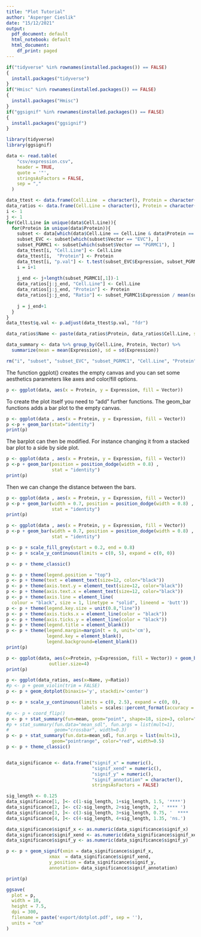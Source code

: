 ```yaml
---
title: "Plot Tutorial"
author: "Asperger Cieslik"
date: "15/12/2021"
output:
  pdf_document: default
  html_notebook: default
  html_document:
    df_print: paged
---
```


```r
if("tidyverse" %in% rownames(installed.packages()) == FALSE)
{
  install.packages("tidyverse")
}
if("Hmisc" %in% rownames(installed.packages()) == FALSE)
{
  install.packages("Hmisc")
}
if("ggsignif" %in% rownames(installed.packages()) == FALSE)
{
  install.packages("ggsignif")
}

library(tidyverse)
library(ggsignif)
```

```r
data <- read.table(
    "csv/expression.csv",
    header = TRUE,
    quote = '"',
    stringsAsFactors = FALSE,
    sep = ","
  )

data_ttest <- data.frame(Cell.Line  = character(), Protein = character(), p.val = numeric(), stringsAsFactors =  FALSE)
data_ratios <- data.frame(Cell.Line = character(), Protein = character(), Ratio = numeric(), stringsAsFactors = FALSE)
i <- 1
j <- 1
for(Cell.Line in unique(data$Cell.Line)){
  for(Protein in unique(data$Protein)){
    subset <- data[which(data$Cell.Line == Cell.Line & data$Protein == Protein), ]
    subset_EVC <- subset[which(subset$Vector == "EVC"), ]
    subset_PGRMC1 <- subset[which(subset$Vector == "PGRMC1"), ]
    data_ttest[i, "Cell.Line"] <- Cell.Line
    data_ttest[i,  "Protein"] <- Protein
    data_ttest[i, "p.val"] <- t.test(subset_EVC$Expression, subset_PGRMC1$Expression, alternative ="two.sided")$p.val
    i = i+1
    
    j_end <- j+length(subset_PGRMC1[,1])-1
    data_ratios[j:j_end, "Cell.Line"] <- Cell.Line
    data_ratios[j:j_end, "Protein"] <- Protein
    data_ratios[j:j_end, "Ratio"] <- subset_PGRMC1$Expression / mean(subset_EVC$Expression)
    
    j = j_end+1
  }
}
data_ttest$q.val <- p.adjust(data_ttest$p.val, "fdr")

data_ratios$Name <- paste(data_ratios$Protein, data_ratios$Cell.Line, sep="\n")

data_summary <- data %>% group_by(Cell.Line, Protein, Vector) %>% 
  summarize(mean = mean(Expression), sd = sd(Expression))

rm("i", "subset", "subset_EVC", "subset_PGRMC1", "Cell.Line", "Protein", "j", "j_end")
```

The function ggplot() creates the empty canvas and you can set some aesthetics parameters like axes and color/fill options.
```r
p <- ggplot(data, aes(x = Protein, y = Expression, fill = Vector))
```

To create the plot itself you need to "add" further functions. The geom_bar functions adds a bar plot to the empty canvas.
```r
p <- ggplot(data , aes(x = Protein, y = Expression, fill = Vector))
p <-p + geom_bar(stat="identity")
print(p)
```

The barplot can then be modified. For instance changing it from a stacked bar plot to a side by side plot.
```r
p <- ggplot(data , aes(x = Protein, y = Expression, fill = Vector))
p <-p + geom_bar(position = position_dodge(width = 0.8) ,
                 stat = "identity")
print(p)
```

Then we can change the distance between the bars.
```r
p <- ggplot(data , aes(x = Protein, y = Expression, fill = Vector))
p <-p + geom_bar(width = 0.7, position = position_dodge(width = 0.8) ,
                 stat = "identity")
print(p)
```

```r
p <- ggplot(data , aes(x = Protein, y = Expression, fill = Vector))
p <-p + geom_bar(width = 0.7, position = position_dodge(width = 0.8) ,
                 stat = "identity")

p <- p + scale_fill_grey(start = 0.2, end = 0.8)
p <- p + scale_y_continuous(limits = c(0, 5), expand = c(0, 0))

p <- p + theme_classic()

p <- p + theme(legend.position = "top")
p <- p + theme(text = element_text(size=12, color="black"))
p <- p + theme(axis.text.y = element_text(size=12, color="black"))
p <- p + theme(axis.text.x = element_text(size=12, color="black"))
p <- p + theme(axis.line = element_line(
  colour = "black", size = 1, linetype = "solid", lineend = 'butt'))
p <- p + theme(legend.key.size = unit(0.8,"line"))
p <- p + theme(axis.ticks.x = element_line(color = "black"))
p <- p + theme(axis.ticks.y = element_line(color = "black"))
p <- p + theme(legend.title = element_blank())
p <- p + theme(legend.margin=margin(t = 0, unit='cm'),
               legend.key = element_blank(),
               legend.background=element_blank())
print(p)
```

```r
p <- ggplot(data, aes(x=Protein, y=Expression, fill = Vector)) + geom_boxplot(outlier.colour="red", outlier.shape=8,
                outlier.size=4)
print(p)
```
```r
p <- ggplot(data_ratios, aes(x=Name, y=Ratio))
#p <- p + geom_violin(trim = FALSE)
p <- p + geom_dotplot(binaxis='y', stackdir='center')

p <- p + scale_y_continuous(limits = c(0, 2.5), expand = c(0, 0),
                            labels = scales::percent_format(accuracy = 1))
#p <- p + coord_flip()
p <- p + stat_summary(fun=mean, geom="point", shape=18, size=3, color="red")
#p + stat_summary(fun.data="mean_sdl", fun.args = list(mult=1), 
#                 geom="crossbar", width=0.3)
p <- p + stat_summary(fun.data=mean_sdl, fun.args = list(mult=1), 
                 geom="pointrange", color="red", width=0.5)
p <- p + theme_classic()


data_significance <- data.frame("signif_x" = numeric(),
                                "signif_xend" = numeric(),
                                "signif_y" = numeric(),
                                "signif_annotation" = character(),
                                stringsAsFactors = FALSE)

sig_length <- 0.125
data_significance[1, ]<- c(1-sig_length, 1+sig_length, 1.5, '****')
data_significance[2, ]<- c(2-sig_length, 2+sig_length, 2, ' **** ')
data_significance[3, ]<- c(3-sig_length, 3+sig_length, 0.75, '  ****  ')
data_significance[4, ]<- c(4-sig_length, 4+sig_length, 1.35, 'ns.')

data_significance$signif_x <- as.numeric(data_significance$signif_x)
data_significance$signif_xend <- as.numeric(data_significance$signif_xend)
data_significance$signif_y <- as.numeric(data_significance$signif_y)

p <- p + geom_signif(xmin = data_significance$signif_x,
                xmax  = data_significance$signif_xend,
                y_position = data_significance$signif_y,
                annotation= data_significance$signif_annotation)

print(p)

ggsave(
  plot = p,
  width = 10,
  height = 7.5,
  dpi = 300,
  filename = paste('export/dotplot.pdf', sep = ''),
  units = "cm"
)
```



